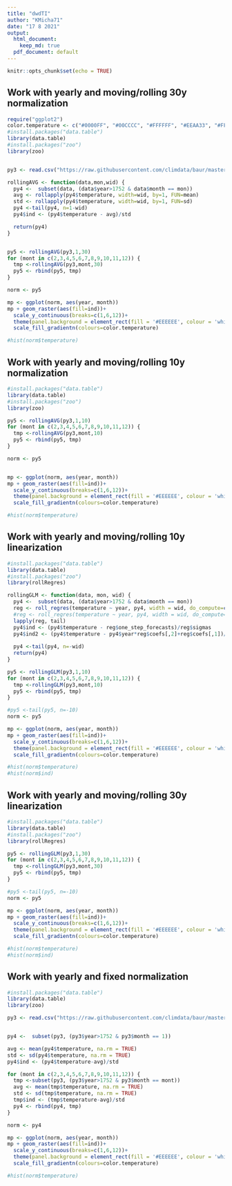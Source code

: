 ```yaml
---
title: "dwdTI"
author: "KMicha71"
date: "17 8 2021"
output:
  html_document: 
    keep_md: true
  pdf_document: default
---
```


```r
knitr::opts_chunk$set(echo = TRUE)
```

## Work with yearly and moving/rolling 30y normalization

```r
require("ggplot2")
color.temperature <- c("#0000FF", "#00CCCC", "#FFFFFF", "#EEAA33", "#FF5555")
#install.packages("data.table")
library(data.table)
#install.packages("zoo")
library(zoo)


py3 <- read.csv("https://raw.githubusercontent.com/climdata/baur/master/csv/baur_monthly.csv", sep=",")

rollingAVG <- function(data,mon,wid) {
  py4 <-  subset(data, (data$year>1752 & data$month == mon)) 
  avg <- rollapply(py4$temperature, width=wid, by=1, FUN=mean) 
  std <- rollapply(py4$temperature, width=wid, by=1, FUN=sd)
  py4 <-tail(py4, n=1-wid)
  py4$ind <- (py4$temperature - avg)/std

  return(py4)   
}


py5 <- rollingAVG(py3,1,30)
for (mont in c(2,3,4,5,6,7,8,9,10,11,12)) {
  tmp <-rollingAVG(py3,mont,30)
  py5 <- rbind(py5, tmp)
}

norm <- py5

mp <- ggplot(norm, aes(year, month))
mp + geom_raster(aes(fill=ind))+
  scale_y_continuous(breaks=c(1,6,12))+
  theme(panel.background = element_rect(fill = '#EEEEEE', colour = 'white'), legend.position="right", text=element_text(size=14))+
  scale_fill_gradientn(colours=color.temperature)

#hist(norm$temperature)

```


## Work with yearly and moving/rolling 10y normalization

```r
#install.packages("data.table")
library(data.table)
#install.packages("zoo")
library(zoo)

py5 <- rollingAVG(py3,1,10)
for (mont in c(2,3,4,5,6,7,8,9,10,11,12)) {
  tmp <-rollingAVG(py3,mont,10)
  py5 <- rbind(py5, tmp)
}

norm <- py5


mp <- ggplot(norm, aes(year, month))
mp + geom_raster(aes(fill=ind))+
  scale_y_continuous(breaks=c(1,6,12))+
  theme(panel.background = element_rect(fill = '#EEEEEE', colour = 'white'), legend.position="right", text=element_text(size=14))+
  scale_fill_gradientn(colours=color.temperature)

#hist(norm$temperature)

```



## Work with yearly and moving/rolling 10y linearization

```r
#install.packages("data.table")
library(data.table)
#install.packages("zoo")
library(rollRegres)

rollingGLM <- function(data, mon, wid) {
  py4 <-  subset(data, (data$year>1752 & data$month == mon))
  reg <- roll_regres(temperature ~ year, py4, width = wid, do_compute=c('sigmas', '1_step_forecasts')) 
  #reg <- roll_regres(temperature ~ year, py4, width = wid, do_compute=c('sigmas'))
  lapply(reg, tail)
  py4$ind <- (py4$temperature - reg$one_step_forecasts)/reg$sigmas  
  py4$ind2 <- (py4$temperature - py4$year*reg$coefs[,2]+reg$coefs[,1])/reg$sigmas
  
  py4 <-tail(py4, n=-wid)
  return(py4) 
}  

py5 <- rollingGLM(py3,1,10)
for (mont in c(2,3,4,5,6,7,8,9,10,11,12)) {
  tmp <-rollingGLM(py3,mont,10)
  py5 <- rbind(py5, tmp)
}

#py5 <-tail(py5, n=-10)
norm <- py5

mp <- ggplot(norm, aes(year, month))
mp + geom_raster(aes(fill=ind))+
  scale_y_continuous(breaks=c(1,6,12))+
  theme(panel.background = element_rect(fill = '#EEEEEE', colour = 'white'), legend.position="right", text=element_text(size=14))+
  scale_fill_gradientn(colours=color.temperature)

#hist(norm$temperature)
#hist(norm$ind)

```


## Work with yearly and moving/rolling 30y linearization

```r
#install.packages("data.table")
library(data.table)
#install.packages("zoo")
library(rollRegres)

py5 <- rollingGLM(py3,1,30)
for (mont in c(2,3,4,5,6,7,8,9,10,11,12)) {
  tmp <-rollingGLM(py3,mont,30)
  py5 <- rbind(py5, tmp)
}

#py5 <-tail(py5, n=-10)
norm <- py5

mp <- ggplot(norm, aes(year, month))
mp + geom_raster(aes(fill=ind))+
  scale_y_continuous(breaks=c(1,6,12))+
  theme(panel.background = element_rect(fill = '#EEEEEE', colour = 'white'), legend.position="right", text=element_text(size=14))+
  scale_fill_gradientn(colours=color.temperature)

#hist(norm$temperature)
#hist(norm$ind)

```


## Work with yearly and fixed normalization

```r
#install.packages("data.table")
library(data.table)
library(zoo)

py3 <- read.csv("https://raw.githubusercontent.com/climdata/baur/master/csv/baur_monthly.csv", sep=",")


py4 <-  subset(py3, (py3$year>1752 & py3$month == 1)) 

avg <- mean(py4$temperature, na.rm = TRUE)
std <- sd(py4$temperature, na.rm = TRUE)
py4$ind <- (py4$temperature-avg)/std

for (mont in c(2,3,4,5,6,7,8,9,10,11,12)) {
  tmp <-subset(py3, (py3$year>1752 & py3$month == mont)) 
  avg <- mean(tmp$temperature, na.rm = TRUE)
  std <- sd(tmp$temperature, na.rm = TRUE)
  tmp$ind <- (tmp$temperature-avg)/std
  py4 <- rbind(py4, tmp)
}

norm <- py4

mp <- ggplot(norm, aes(year, month))
mp + geom_raster(aes(fill=ind))+
  scale_y_continuous(breaks=c(1,6,12))+
  theme(panel.background = element_rect(fill = '#EEEEEE', colour = 'white'), legend.position="right", text=element_text(size=14))+
  scale_fill_gradientn(colours=color.temperature)

#hist(norm$temperature)

```
